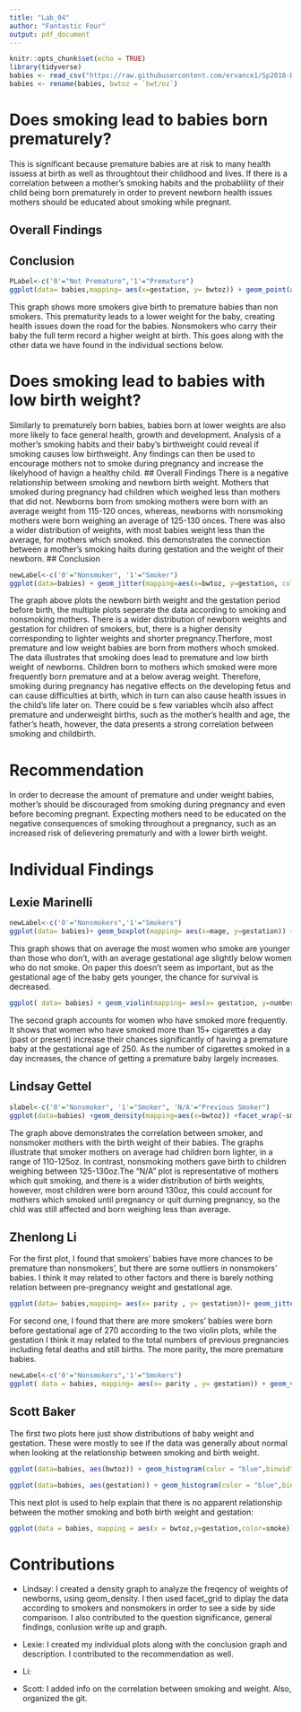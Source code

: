 ```yaml
---
title: "Lab_04"
author: "Fantastic Four"
output: pdf_document
---
```


```r
knitr::opts_chunk$set(echo = TRUE)
library(tidyverse)
babies <- read_csv("https://raw.githubusercontent.com/ervance1/Sp2018-Data-Science-repo/master/babies2a.dat")
babies <- rename(babies, bwtoz = `bwt/oz`)
```

# Does smoking lead to babies born prematurely?
This is significant because premature babies are at risk to many health issuess at birth as well as throughtout their childhood and lives. If there is a correlation between a mother's smoking habits and the probablility of their child being born prematurely in order to prevent newborn health issues mothers should be educated about smoking while pregnant.

## Overall Findings


## Conclusion 
```r
PLabel<-c('0'="Not Premature",'1'="Premature")
ggplot(data= babies,mapping= aes(x=gestation, y= bwtoz)) + geom_point(aes(color= smoke))+facet_wrap(~Premature, labeller= labeller(Premature=PLabel)) +ggtitle(label= "Gestational age for Premature and Not Premature births") + xlab(label= "Gestational age") + ylab(label= "Birth Weight")
```
This graph shows more smokers give birth to premature babies than non smokers. This prematurity leads to a lower weight for the baby, creating health issues down the road for the babies. Nonsmokers who carry their baby the full term record a higher weight at birth. This goes along with the other data we have found in the individual sections below. 

# Does smoking lead to babies with low birth weight?
Similarly to prematurely born babies, babies born at lower weights are also more likely to face general health, growth and development. Analysis of a mother's smoking habits and their baby's birthweight could reveal if smoking causes low birthweight. Any findings can then be used to encourage mothers not to smoke during pregnancy and increase the likelyhood of havign a healthy child.
## Overall Findings
There is a negative relationship between smoking and newborn birth weight. Mothers that smoked during pregnancy had children which weighed less than mothers that did not. Newborns born from smoking mothers were born with an average weight from 115-120 onces, whereas, newborns with nonsmoking mothers were born weighing an average of 125-130 onces. There was also a wider distribution of weights, with most babies weight less than the average, for mothers which smoked. this demonstrates the connection between a mother's smoking haits during gestation and the weight of their newborn.
## Conclusion 
```r
newLabel<-c('0'="Nonsmoker", '1'="Smoker")
ggplot(data=babies) + geom_jitter(mapping=aes(x=bwtoz, y=gestation, color=smoke)) + facet_wrap(~smoke, labeller=labeller(smoke=newLabel)) + geom_smooth(mapping=aes(x=bwtoz, y=gestation), method="lm", se=FALSE) + labs(x="Newborn Birthweight(oz)", y="Duration of Gestation(days)")
```
  The graph above plots the newborn birth weight and the gestation period before birth, the multiple plots seperate the data according to smoking and nonsmoking mothers. There is a wider distribution of newborn weights and gestation for children of smokers, but, there is a higher density corresponding to lighter weights and shorter pregnancy.Therfore, most premature and low weight babies are born from mothers whoch smoked.
  The data illustrates that smoking does lead to premature and low birth weight of newborns. Children born to mothers which smoked were more frequently born premature and at a below averag weight. Therefore, smoking during pregnancy has negative effects on the developing fetus and can cause difficulties at birth, which in turn can also cause health issues in the child's life later on. There could be s few variables whcih also affect premature and underweight births, such as the mother's health and age, the father's heath, however, the data presents a strong correlation between smoking and childbirth.


# Recommendation
In order to decrease the amount of premature and under weight babies, mother's should be discouraged from smoking during pregnancy and even before becoming pregnant. Expecting mothers need to be educated on the negative consequences of smoking throughout a pregnancy, such as an increased risk of delievering prematurly and with a lower birth weight.



# Individual Findings

## Lexie Marinelli

```r
newLabel<-c('0'="Nonsmokers",'1'="Smokers")
ggplot(data= babies)+ geom_boxplot(mapping= aes(x=mage, y=gestation)) +facet_wrap(~smoke, labeller= labeller(smoke=newLabel)) +ggtitle(label="Age of Woman vs. Gestational age of Smokers and Nonsmokers") +xlab(label="Woman's Age")+ ylab(label= "Gestational Age")
```

This graph shows that on average the most women who smoke are younger than those who don't, with an average gestational age slightly below women who do not smoke. On paper this doesn't seem as important, but as the gestational age of the baby gets younger, the chance for survival is decreased. 


```r
ggplot( data= babies) + geom_violin(mapping= aes(x= gestation, y=number), scale= "area") +ggtitle(label= "Gestational Age vs. Frequency of Smoking")+ xlab(label= "Gestational Age") +ylab(label="Frequency of Smoking")
```

The second graph accounts for women who have smoked more frequently. It shows that women who have smoked more than 15+ cigarettes a day (past or present) increase their chances significantly of having a premature baby at the gestational age of 250. As the number of cigarettes smoked in a day increases, the chance of getting a premature baby largely increases. 

## Lindsay Gettel
```r
slabel<-c('0'="Nonsmoker", '1'="Smoker", 'N/A'="Previous Smoker")
ggplot(data=babies) +geom_density(mapping=aes(x=bwtoz)) +facet_wrap(~smoke, labeller=labeller(smoke=slabel)) + ggtitle("Baby's birthweight comparison of smoker and nonsmoker mothers") + labs(x="Baby's birthweight (oz)", y="Density of babies born at a given weight")

```
  The graph above demonstrates the correlation between smoker, and nonsmoker mothers with the birth weight of their babies. The graphs illustrate that smoker mothers on average had children born lighter, in a range of 110-125oz. In contrast, nonsmoking mothers gave birth to children weighing between 125-130oz.The "N/A" plot is representative of mothers which quit smoking, and there is a wider distribution of birth weights, however, most children were born around 130oz, this could account for mothers which smoked until pregnancy or quit durning pregnancy, so the chld was still affected and born weighing less than average.

## Zhenlong Li
For the first plot, I found that smokers' babies have more chances to be premature than nonsmokers', but there are some outliers in nonsmokers' babies. I think it may related to other factors and there is barely nothing relation between pre-pregnancy weight and gestational age.

```r
ggplot(data= babies,mapping= aes(x= parity , y= gestation))+ geom_jitter() +facet_wrap(~smoke, labeller= labeller(smoke=newLabel))
```

For second one, I found that there are more smokers' babies were born before gestational age of 270 according to the two violin plots, while the gestation I think it may related to the total numbers of previous pregnancies including fetal deaths and still births. The more parity, the more premature babies.

```r
newLabel<-c('0'="Nonsmokers",'1'="Smokers")
ggplot( data = babies, mapping= aes(x= parity , y= gestation)) + geom_violin(scale = "area") +facet_wrap(~smoke, labeller= labeller(smoke = newLabel)) + ggtitle(label="Parity vs. Baby's Gestation between Smokers and Nonsmokers") + ylab(label="Gestation Days")+ xlab(label= "Number of previous pregnancies")
```

## Scott Baker

The first two plots here just show distributions of baby weight and gestation. These were mostly to see if the data was generally about normal when looking at the relationship between smoking and birth weight.

```r
ggplot(data=babies, aes(bwtoz)) + geom_histogram(color = "blue",binwidth = 2) + geom_vline(aes(xintercept=mean(bwtoz))) + ggtitle(label = "Distribution of weight") +xlab(label= "weight") +ylab(label= "frequency")
```

```r
ggplot(data=babies, aes(gestation)) + geom_histogram(color = "blue",binwidth = 2) + geom_vline(aes(xintercept=mean(gestation))) + ggtitle(label = "Distribution of gestation") +xlab(label= "Time") +ylab(label= "frequency")

```

This next plot is used to help explain that there is no apparent relationship between the mother smoking and both birth weight and gestation:

```r
ggplot(data = babies, mapping = aes(x = bwtoz,y=gestation,color=smoke)) + geom_jitter() + ggtitle(label = "Comparing weight to gestation with visualization of smoking") +xlab("Weight(oz.)") + ylab("gestation")
```



# Contributions
* Lindsay: I created a density graph to analyze the freqency of weights of newborns, using geom_density. I then used facet_grid to diplay the data according to smokers and nonsmokers in order to see a side by side comparison. I also contributed to the question significance, general findings, conlusion write up and graph.

* Lexie: I created my individual plots along with the conclusion graph and description. I contributed to the recommendation as well.  

* Li:

* Scott: I added info on the correlation between smoking and weight. Also, organized the git.

